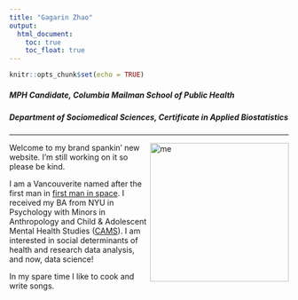 ```yaml
---
title: "Gagarin Zhao"
output:
  html_document:
    toc: true
    toc_float: true
---
```


```r
knitr::opts_chunk$set(echo = TRUE)
```

##### MPH Candidate, Columbia Mailman School of Public Health
##### Department of Sociomedical Sciences, Certificate in Applied Biostatistics
<hr></hr>
<img style="float: right;" src="me.JPG" alt="me" width="250"/>

Welcome to my brand spankin' new website. I'm still working on it so please be kind.

I am a Vancouverite named after the first man in [first man in space](https://en.wikipedia.org/wiki/Yuri_Gagarin). I received my BA from NYU in Psychology with Minors in Anthropology and Child & Adolescent Mental Health Studies ([CAMS](https://med.nyu.edu/departments-institutes/child-adolescent-psychiatry/education/child-adolescent-mental-health-studies-minor-undergraduates)). I am interested in social determinants of health and research data analysis, and now, data science!

In my spare time I like to cook and write songs.





